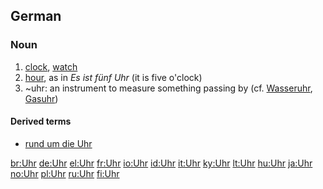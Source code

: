 ==German==

===Noun===
{{de-noun-f|plural=Uhren}}

# [[clock]], [[watch]]
# [[hour]], as in ''Es ist fünf Uhr'' (it is five o'clock)
# ~uhr: an instrument to measure something passing by (cf. [[Wasseruhr]], [[Gasuhr]])

====Derived terms====
*[[rund um die Uhr]]

[[br:Uhr]]
[[de:Uhr]]
[[el:Uhr]]
[[fr:Uhr]]
[[io:Uhr]]
[[id:Uhr]]
[[it:Uhr]]
[[ky:Uhr]]
[[lt:Uhr]]
[[hu:Uhr]]
[[ja:Uhr]]
[[no:Uhr]]
[[pl:Uhr]]
[[ru:Uhr]]
[[fi:Uhr]]